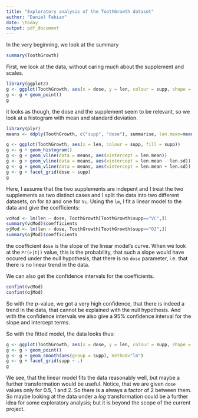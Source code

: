 ```yaml
---
title: "Exploratory analysis of the ToothGrowth dataset"
author: "Daniel Fabian"
date: \today
output: pdf_document
---
```


In the very beginning, we look at the summary
```r
summary(ToothGrowth)
```

First, we look at the data, without caring much about the supplement and scales.
```r
library(ggplot2)
g <- ggplot(ToothGrowth, aes(x = dose, y = len, colour = supp, shape = supp))
g <- g + geom_point()
g
```

it looks as though, the dose and the supplement seem to be relevant, so we look at a histogram with mean and standard deviation.

```r
library(plyr)
means <- ddply(ToothGrowth, c("supp", "dose"), summarise, len.mean=mean(len), len.sd=sd(len))

g <- ggplot(ToothGrowth, aes(x = len, colour = supp, fill = supp))
g <- g + geom_histogram()
g <- g + geom_vline(data = means, aes(xintercept = len.mean))
g <- g + geom_vline(data = means, aes(xintercept = len.mean - len.sd))
g <- g + geom_vline(data = means, aes(xintercept = len.mean + len.sd))
g <- g + facet_grid(dose ~ supp)
g
```

Here, I assume that the two supplements are indepent and I treat the two supplements as two distinct cases and I split the data into two different datasets, on for `OJ` and one for `Vc`. Using the `lm`, I fit a linear model to the data and give the coefficients:

```r
vcMod <- lm(len ~ dose, ToothGrowth[ToothGrowth$supp=="VC",]) 
summary(vcMod)$coefficients
ojMod <- lm(len ~ dose, ToothGrowth[ToothGrowth$supp=="OJ",])
summary(ojMod)$coefficients
```

the coefficient `dose` is the slope of the linear model's curve. When we look at the `Pr(>|t|)` value, this is the probability, that such a slope would have occured under the null hypothesis, that there is no `dose` parameter, i.e. that there is no linear trend in the data.

We can also get the confidence intervals for the coefficients.
```r
confint(vcMod)
confint(ojMod)
```

So with the $p$-value, we got a very high confidence, that there is indeed a trend in the data, that cannot be explained with the null hypothesis. And with the confidence intervals we also give a $95\%$ confidence interval for the slope and intercept terms.

So with the fitted model, the data looks thus:
```r
g <- ggplot(ToothGrowth, aes(x = dose, y = len, colour = supp, shape = supp))
g <- g + geom_point()
g <- g + geom_smooth(aes(group = supp), method="lm")
g <- g + facet_grid(supp ~ .)
g
```

We see, that the linear model fits the data reasonably well, but maybe a further transformation would be useful. Notice, that we are given `dose` values only for $0.5$, $1$ and $2$. So there is a always a factor of $2$ between them. So maybe looking at the data under a $log$ transformation could be a further idea for some exploratory analysis; but it is beyond the scope of the current project.